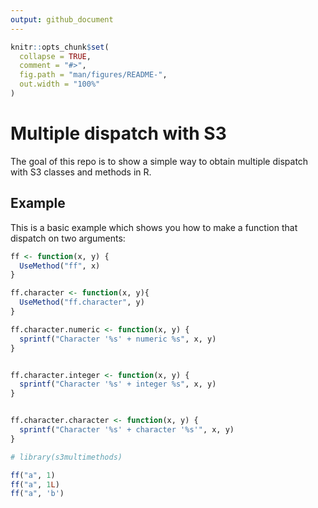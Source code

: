 ```yaml
---
output: github_document
---
```


<!-- README.md is generated from README.Rmd. Please edit that file -->

```r
knitr::opts_chunk$set(
  collapse = TRUE,
  comment = "#>",
  fig.path = "man/figures/README-",
  out.width = "100%"
)
```

# Multiple dispatch with S3

The goal of this repo is to show a simple way to obtain multiple dispatch with S3 classes and methods in R.

## Example

This is a basic example which shows you how to make a function that dispatch on two arguments:

```r
ff <- function(x, y) {
  UseMethod("ff", x)
}

ff.character <- function(x, y){
  UseMethod("ff.character", y)
}

ff.character.numeric <- function(x, y) {
  sprintf("Character '%s' + numeric %s", x, y)
}


ff.character.integer <- function(x, y) {
  sprintf("Character '%s' + integer %s", x, y)
}


ff.character.character <- function(x, y) {
  sprintf("Character '%s' + character '%s'", x, y)
}

```


```r
# library(s3multimethods)

ff("a", 1)
ff("a", 1L)
ff("a", 'b')
```
